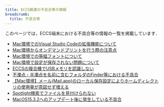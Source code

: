 ```yaml
---
title: ECCS関連の不具合等の情報
breadcrumb:
  title: 不具合等
---
```



<WwweccEol systemName="ECCS端末"/>

このページでは，ECCS端末における不具合等の情報の一覧を掲載しています．

- [Mac環境でのVisual Studio Codeの拡張機能について](20230418-vscode-extension)
- [Mac環境からオンデマンドプリントを行う際の注意点](20230322-mac-ondemand-print)
- [Mac環境での等幅フォントについて](20221130-osaka-monospace)
- [Mac環境で設定が保存されない問題について](20210302-mac-settings)
- [ECCSの複合機でUSBメモリを認識しない](20180705-mfp-usb-not-recognized)
- [不濁点・半濁点を名前に含むフォルダのFinder等における不具合](20180615-nfs-unicode-normalization)
- [【Mac環境】メール(Mail.app)のローカル保存設定によりホームディレクトリの使用量が意図せず増える](20161115-mailapp-storage-overflow)
- [Spotlight検索でファイルを見付けられない](20161115-spotlight)
- [MacOS15.3.2へのアップデート後に発生している不具合](20250509-eccs-Sequoia15.3.2-glitch)
